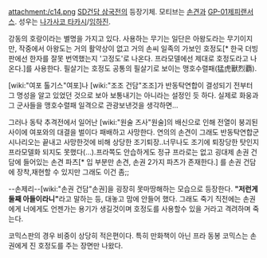 attachment:/c14.png
[[SD건담 삼국전]]의 등장기체. 모티브는 [[손견]]과 [[GP-01]]제피랜서스. 성우는 [[나가사코 타카시]]/[[임하진]].

강동의 호랑이라는 별명을 가지고 있다. 사용하는 무기는 일단은 아왕도라는 무기이지만, 작중에서 아왕도는 거의 활약상이 없고 거의 손씨 일족의 가보인 호정도[* 한국 더빙판에선 한자를 잘못 번역했는지 '고정도'로 나온다. 프라모델에선 제대로 호정도라고 나온다.]를 사용한다. 필살기는 호정도 공통의 필살기로 보이는 맹호수렬패(猛虎獸烈覇).

[wiki:"여포 톨기스"여포]나 [wiki:"조조 건담"조조]가 반동탁연합이 결성되기 전부터 그 명성을 알고 있었던 것으로 보아 보통내기는 아니라는 설정인 듯 하다. 실제로 화웅과 그 군사들을 맹호수렬패 일격으로 관광보낸것을 생각하면...

그러나 동탁 추격전에서 일어난 [wiki:"원술 즈사"원술]의 배신으로 인해 전열이 붕괴된 사이에 여포와의 대결을 벌이다 패배하고 사망한다. 연의의 손견이 그래도 반동탁연합군 시나리오는 끝내고 사망한것에 비해 상당한 조기퇴장..너무나도 조기에 퇴장당한 탓인지 프라모델화 되지도 못했다(…).프라쪽도 안습하게도 정규 프라로는 없고 굉대제 손권 건담에 들어있는 손견 파츠[* 입 부분만 손견, 손권 2가지 파츠가 존재한다.] 를 손권 건담에 장착,재현할 수 있지만 그래도 이건 좀;;

--손제리--[wiki:"손권 건담"손권]을 굉장히 못마땅해하는 모습으로 등장한다. '''"저런게 둘째 아들이라니"'''라고 말하는 등, 대놓고 맘에 안들어 했다. 그래도 죽기 직전에는 손권에게 너에게도 언젠가는 용기가 생길것이며 호정도를 사용할수 있을 거라고 격려하며 죽는다.

코믹스판의 경우 비중이 상당히 적은편이다. 특히 만화책이 아닌 프라 동봉 코믹스는 손권에게 진 호정도를 주는 장면만 나왔다.

